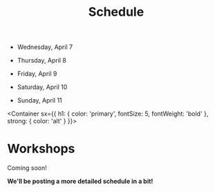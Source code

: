 
<Header sx={{ bg: 'accent' }}>

# Schedule

</Header>

<Schedule>

<!-- Add schedule here later -->

- Wednesday, April 7

- Thursday, April 8

- Friday, April 9

- Saturday, April 10

- Sunday, April 11

</Schedule>

<Container 
  sx={{
    h1: {
      color: 'primary',
      fontSize: 5,
      fontWeight: 'bold'
    },
    strong: {
      color: 'alt'
    }
  }}>

# Workshops

Coming soon!

**We'll be posting a more detailed schedule in a bit!**



</Container>
